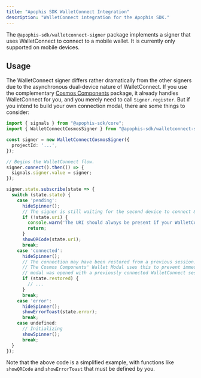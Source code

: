 ```yaml
---
title: "Apophis SDK WalletConnect Integration"
description: "WalletConnect integration for the Apophis SDK."
---
```


The `@apophis-sdk/walletconnect-signer` package implements a signer that uses WalletConnect to
connect to a mobile wallet. It is currently only supported on mobile devices.

## Usage
The WalletConnect signer differs rather dramatically from the other signers due to the asynchronous
dual-device nature of WalletConnect. If you use the complementary [Cosmos Components](/projects/cosmos-components)
package, it already handles WalletConnect for you, and you merely need to call `Signer.register`.
But if you intend to build your own connection modal, there are some things to consider:

```ts
import { signals } from "@apophis-sdk/core";
import { WalletConnectCosmosSigner } from "@apophis-sdk/walletconnect-signer";

const signer = new WalletConnectCosmosSigner({
  projectId: '...',
});

// Begins the WalletConnect flow.
signer.connect().then(() => {
  signals.signer.value = signer;
});

signer.state.subscribe(state => {
  switch (state.state) {
    case 'pending':
      hideSpinner();
      // The signer is still waiting for the second device to connect & approve.
      if (!state.uri) {
        console.warn('The URI should always be present if your WalletConnect project is properly configured.');
        return;
      }
      showQRCode(state.uri);
      break;
    case 'connected':
      hideSpinner();
      // The connection may have been restored from a previous session. This flag tells you if it was.
      // The Cosmos Components' Wallet Modal uses this to prevent immediately re-connecting if the
      // modal was opened with a previously connected WalletConnect session.
      if (state.restored) {
        // ...
      }
      break;
    case 'error':
      hideSpinner();
      showErrorToast(state.error);
      break;
    case undefined:
      // Initializing
      showSpinner();
      break;
  }
});
```

Note that the above code is a simplified example, with functions like `showQRCode` and `showErrorToast`
that must be defined by you.

